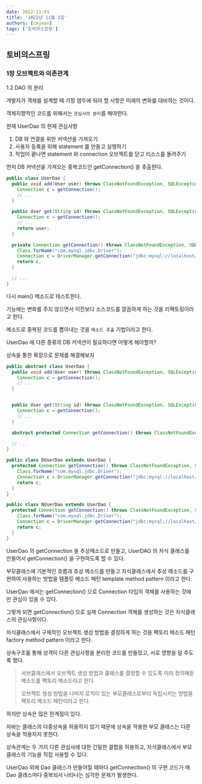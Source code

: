 ```yaml
---
date: 2022-11-01
title: '2022년 11월 1일'
authors: [cmjeon]
tags: ['토비의스프링']
---
```


## 토비의스프링

### 1장 오브젝트와 의존관계

1.2 DAO 의 분리

개발자가 객체를 설계할 때 가장 염두에 둬야 할 사항은 미래의 변화를 대비하는 것이다.

객체지향적인 코드를 위해서는 `관심사의 분리`를 해야한다.

현재 UserDao 의 현재 관심사항

1. DB 와 연결을 위한 커넥션을 가져오기
2. 사용자 등록을 위해 statement 를 만들고 실행하기
3. 작업이 끝나면 statement 와 connection 오브젝트를 닫고 리소스를 돌려주기

먼저 DB 커넥션을 가져오는 중복코드인 getConnection() 을 추출한다.

```java title="UserDao.java"
public class UserDao {
  public void add(User user) throws ClassNotFoundException, SQLException {
    Connection c = getConnection();
    // ...
  }

  public User get(String id) throws ClassNotFoundException, SQLException {
    Connection c = getConnection();
    // ...
    return user;
  }

  private Connection getConnection() throws ClassNotFoundException, SQLException {
    Class.forName("com.mysql.jdbc.Driver");
    Connection c = DriverManager.getConnection("jdbc:mysql://localhost/springbook?characterEncoding=UTF-8", "spring", "book");
    return c;
  }

  // ...
}
```

다시 main() 메소드로 테스트한다.

기능에는 변화를 주지 않으면서 이전보다 소스코드를 깔끔하게 하는 것을 리팩토링이라고 한다.

메소드로 중복된 코드를 뽑아내는 것을 `메소드 추출` 기법이라고 한다.

UserDao 에 다른 종류의 DB 커넥션이 필요하다면 어떻게 해야할까?

상속을 통한 확장으로 문제를 해결해보자

```java title="UserDao.java"
public abstract class UserDao {
  public void add(User user) throws ClassNotFoundException, SQLException {
    Connection c = getConnection();
    // ...
  }


  public User get(String id) throws ClassNotFoundException, SQLException {
    Connection c = getConnection();
    // ...
  }

  abstract protected Connection getConnection() throws ClassNotFoundException, SQLException ;

  // ...
}
```

```java title="DUserDao.java"
public class DUserDao extends UserDao {
  protected Connection getConnection() throws ClassNotFoundException, SQLException {
    Class.forName("com.mysql.jdbc.Driver");
    Connection c = DriverManager.getConnection("jdbc:mysql://localhost/springbook?characterEncoding=UTF-8", "spring", "book");
    return c;
  }
}
```

```java title="NUserDao.java"
public class NUserDao extends UserDao {
  protected Connection getConnection() throws ClassNotFoundException, SQLException {
    Class.forName("com.mysql.jdbc.Driver");
    Connection c = DriverManager.getConnection("jdbc:mysql://localhost/springbook?characterEncoding=UTF-8", "spring", "book");
    return c;
  }
}
```

UserDao 의 getConnection 을 추상메소드로 만들고, UserDAO 의 자식 클래스를 만들어서 getConnection() 을 구현하도록 할 수 있다.

부모클래스에 기본적인 흐름과 추상 메소드를 만들고 자식클래스에서 추상 메소드를 구현하여 사용하는 방법을 템플릿 메소드 패턴 template method pattern 이라고 한다.

UserDao 에서는 getConnection() 으로 Connection 타입의 객체를 사용하는 것에만 관심이 있을 수 있다.

그렇게 되면 getConnection() 으로 실제 Connection 객체를 생성하는 것은 자식클래스의 관심사항이다.

자식클래스에서 구체적인 오브젝트 생성 방법을 결정하게 하는 것을 팩토리 메소드 패턴 factory method pattern 이라고 한다.

상속구조를 통해 성격이 다른 관심사항을 분리한 코드를 만들었고, 서로 영향을 덜 주도록 했다.

> 서브클래스에서 오브젝트 생성 방법과 클래스를 결정할 수 있도록 미리 정의해둔 메소드를 팩토리 메소드라고 한다.
>
> 오브젝트 생성 방법을 나머지 로직이 있는 부모클래스로부터 독립시키는 방법을 팩토리 메소드 패턴이라고 한다.

하지만 상속은 많은 한계점이 있다.

자바는 클래스의 다중상속을 허용하지 않기 때문에 상속을 적용한 부모 클래스는 다른 상속을 적용자지 못한다.

상속관계는 두 가지 다른 관심사에 대한 긴밀한 결합을 허용하고, 자식클래스에서 부모클래스의 기능을 직접 사용할 수 있다.

UserDao 외에 Dao 클래스가 만들어질 때마다 getConnection() 의 구현 코드가 매 Dao 클래스마다 중복되서 나타나는 심각한 문제가 발생한다.


